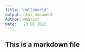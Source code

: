 ```yaml
---
title: "HelloWorld"
output: html_document
Author: Maarouf
Date:   23.06.2022
---
```


## This is a markdown file
